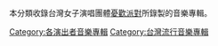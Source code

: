 本分類收錄台灣女子演唱團體[[憂歡派對|憂歡派對]]所錄製的音樂專輯。

[[Category:各演出者音樂專輯|Category:各演出者音樂專輯]]
[[Category:台灣流行音樂專輯|Category:台灣流行音樂專輯]]
